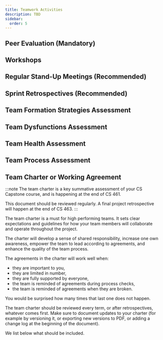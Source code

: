 ```yaml
---
title: Teamwork Activities
description: TBD
sidebar:
  order: 5
---
```


## Peer Evaluation (Mandatory)

## Workshops

## Regular Stand-Up Meetings (Recommended)

## Sprint Retrospectives (Recommended)

## Team Formation Strategies Assessment

## Team Dysfunctions Assessment

## Team Health Assessment

## Team Process Assessment

## Team Charter or Working Agreement 

:::note
The team charter is a key summative assessment of your CS Capstone course, and is happening at the end of CS 461. 

This document should be reviewed regularly. A final project retrospective will happen at the end of CS 463.
:::

The team charter is a must for high performing teams. It sets clear expectations and guidelines for how your team members will collaborate and operate throughout the project. 

The charter will develop a sense of shared responsibility, increase one own awareness, empower the team to lead according to agreements, and enhance the quality of the team process.

The agreements in the charter will work well when:

- they are important to you, 
- they are limited in number, 
- they are fully supported by everyone, 
- the team is reminded of agreements during process checks,
- the team is reminded of agreements when they are broken.

You would be surprised how many times that last one does not happen.

The team charter should be reviewed every term, or after retrospectives, whatever comes first. Make sure to document updates to your charter (for example by versioning it, or exporting new versions to PDF, or adding a change log at the beginning of the document).

We list below what should be included.
